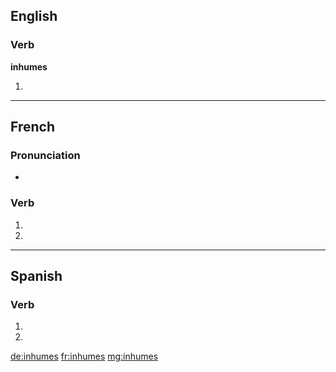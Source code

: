 {{also|inhumés}}
==English==

===Verb===
'''inhumes'''

# {{third-person singular of|inhume}}

----

==French==

===Pronunciation===
* {{homophones|inhume|inhument}}

===Verb===
{{fr-verb-form}}

# {{conjugation of|inhumer||2|s|pres|ind|lang=fr}}
# {{conjugation of|inhumer||2|s|pres|sub|lang=fr}}


----

==Spanish==

===Verb===
{{es-verb-form|inhumar}}

# {{es-verb form of|ending=ar|mood=imperative|sense=negative|pers=2|formal=no|number=singular|[[inhumar]]}}
# {{es-verb form of|ending=ar|mood=subjunctive|tense=present|pers=2|formal=no|number=singular|[[inhumar]]}}

[[de:inhumes]]
[[fr:inhumes]]
[[mg:inhumes]]